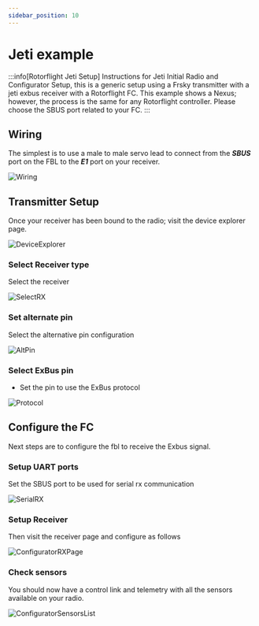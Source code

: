 ```yaml
---
sidebar_position: 10
---
```


# Jeti example

:::info[Rotorflight Jeti Setup]
Instructions for Jeti Initial Radio and Configurator Setup, this is a generic setup using a Frsky transmitter with a jeti exbus receiver with a Rotorflight FC. This example shows a Nexus; however, the process is the same for any Rotorflight controller. Please choose the SBUS port related to your FC.
:::

## Wiring

The simplest is to use a male to male servo lead to connect from the ***SBUS*** port on the FBL to the ***E1*** port on your receiver.

![Wiring](./img/rx-wiring.png)

## Transmitter Setup

Once your receiver has been bound to the radio; visit the device explorer page.

![DeviceExplorer](./img/rc-dv-explorer.png)

### Select Receiver type

Select the receiver

![SelectRX](./img/rx-select-rx.png)

### Set alternate pin

Select the alternative pin configuration

![AltPin](./img/rx-alt-pin.png)

### Select ExBus pin

* Set the pin to use the ExBus protocol

![Protocol](./img/rx-set-protocol.png)

## Configure the FC

Next steps are to configure the fbl to receive the Exbus signal.

### Setup UART ports

Set the SBUS port to be used for serial rx communication

![SerialRX](./img/serialrx.png)

### Setup Receiver

Then visit the receiver page and configure as follows

![ConfiguratorRXPage](./img/receiver.png)

### Check sensors

You should now have a control link and telemetry with all the sensors available on your radio.

![ConfiguratorSensorsList](./img/sensors-list.png)
